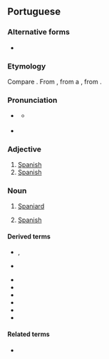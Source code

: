 {{also|espanhòl}}
==Portuguese==

===Alternative forms===
* {{alt|pt|hespanhol||obsolete}}

===Etymology===
Compare {{cog|es|español}}. From {{der|pt|pro|espaignol}}, from a {{der|pt|VL.|*Hispaniolus}}, from {{der|pt|la|hispānus}}.

===Pronunciation===
{{pt-IPA|pt=espanhól}}
* {{a|Brazil}} {{IPA|pt|/es.pɐ.ˈɲɔw/|/is-/|/eʃ-/|/iʃ-/}}
** {{a|Northeast Brazil}} {{IPA|pt|/ɪs.pɐ̃ʲ̃.ˈj̃ɔw/|/ɪʃ.pɐ̃ʲ̃.ˈj̃ɔw/}}
* {{hyphenation|pt|es|pa|nhol}}

===Adjective===
{{pt-adj|f=espanhola}}

# [[Spanish]] {{gloss|of or relating to Spain, its people or culture}}
# [[Spanish]] {{gloss|of or relating to the Spanish language}}

===Noun===
{{pt-noun|m|f=espanhola|pl=espanhóis}}

# [[Spaniard]] {{gloss|person from Spain}}
# {{lb|pt|uncountable}} [[Spanish]] {{gloss|Romance language spoken in Spain and much of Latin America}}
#: {{syn|pt|castelhano}}

====Derived terms====
* {{l|pt|espanholinho}}, {{l|pt|espanholzinho}} {{qualifier|diminutives}}
* {{l|pt|espanholão}} {{qualifier|augmentatives}}
* {{l|pt|espanglês}}
* {{l|pt|espanholado}}
* {{l|pt|espanholice}}
* {{l|pt|espanholismo}}
* {{l|pt|espanholizar}}
* {{l|pt|portunhol}}

====Related terms====
* {{l|pt|Espanha}}

{{C|pt|Nationalities|Spain|Spanish}}